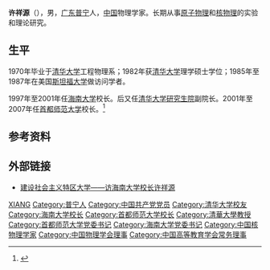 '''许祥源'''（{{bd|1946年|9月|||catIdx=X许}}），男，[[广东|广东]][[普宁|普宁]]人，[[中华人民共和国|中国]]物理学家。长期从事[[原子物理|原子物理]]和[[核物理|核物理]]的实验和理论研究。

== 生平 ==
1970年毕业于[[清华大学|清华大学]]工程物理系；1982年获[[清华大学|清华大学]]理学硕士学位；1985年至1987年在美国[[斯坦福大学|斯坦福大学]]做访问学者。

1997年至2001年任[[海南大学|海南大学]]校长。后又任[[清华大学研究生院|清华大学研究生院]]副院长。2001年至2007年任[[首都师范大学|首都师范大学]]校长。<ref>{{cite web| url=http://www.taihainet.com/Campus/ishow/teachers/2008-03-08/226477.html| language=| title=首都师范大学校长许祥源| publisher=台海网| date=| accessdate=2015-07-26}}{{dead link|date=2018年4月 |bot=InternetArchiveBot |fix-attempted=yes }}</ref>

== 参考资料 ==
{{reflist}}

== 外部链接 ==
* [http://wuxizazhi.cnki.net/Search/JXCY802.007.html 建设社会主义特区大学——访海南大学校长许祥源]{{Wayback|url=http://wuxizazhi.cnki.net/Search/JXCY802.007.html |date=20160304185714 }}

{{start box}}
{{s-edu|prc}}
{{s-before|[[杨学礼_(1939年)|杨学礼]]}}
{{s-title|[[首都师范大学|首都师范大学]]校长|2001年11月－2007年7月}}
{{s-after|[[刘新成|刘新成]]}}
{{end box}}

{{中国人物小作品}}
{{Navboxes 
| title  = 许祥源在[[中国物理学会|中国物理学会]]的职务
| list1  =
{{中国物理学会第七届理事会}}
}}
{{Navboxes 
| title  = 许祥源在[[中国高等教育学会|中国高等教育学会]]的职务
| list1  =
{{中国高等教育学会第五届理事会}}
}}

{{Authority control}}
{{DEFAULTSORT:Xu许}}
[[Category:许姓|XIANG]]
[[Category:普宁人|Category:普宁人]]
[[Category:中国共产党党员|Category:中国共产党党员]]
[[Category:清华大学校友|Category:清华大学校友]]
[[Category:海南大学校长|Category:海南大学校长]]
[[Category:首都师范大学校长|Category:首都师范大学校长]]
[[Category:清華大學教授|Category:清華大學教授]]
[[Category:首都师范大学党委书记|Category:首都师范大学党委书记]]
[[Category:海南大学党委书记|Category:海南大学党委书记]]
[[Category:中国核物理学家|Category:中国核物理学家]]
[[Category:中国物理学会理事|Category:中国物理学会理事]]
[[Category:中国高等教育学会常务理事|Category:中国高等教育学会常务理事]]